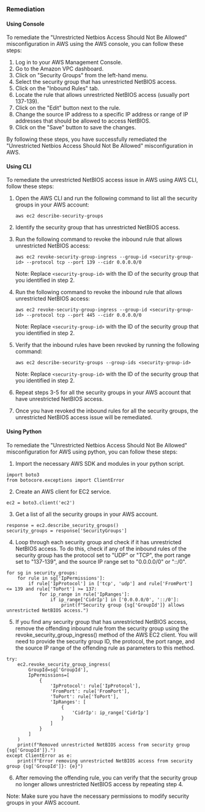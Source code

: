 ### Remediation

#### Using Console

To remediate the "Unrestricted Netbios Access Should Not Be Allowed" misconfiguration in AWS using the AWS console, you can follow these steps:

1. Log in to your AWS Management Console.
2. Go to the Amazon VPC dashboard.
3. Click on "Security Groups" from the left-hand menu.
4. Select the security group that has unrestricted NetBIOS access.
5. Click on the "Inbound Rules" tab.
6. Locate the rule that allows unrestricted NetBIOS access (usually port 137-139).
7. Click on the "Edit" button next to the rule.
8. Change the source IP address to a specific IP address or range of IP addresses that should be allowed to access NetBIOS.
9. Click on the "Save" button to save the changes.

By following these steps, you have successfully remediated the "Unrestricted Netbios Access Should Not Be Allowed" misconfiguration in AWS.

#### Using CLI

To remediate the unrestricted NetBIOS access issue in AWS using AWS CLI, follow these steps:

1. Open the AWS CLI and run the following command to list all the security groups in your AWS account:

   ```
   aws ec2 describe-security-groups
   ```

2. Identify the security group that has unrestricted NetBIOS access.

3. Run the following command to revoke the inbound rule that allows unrestricted NetBIOS access:

   ```
   aws ec2 revoke-security-group-ingress --group-id <security-group-id> --protocol tcp --port 139 --cidr 0.0.0.0/0
   ```

   Note: Replace `<security-group-id>` with the ID of the security group that you identified in step 2.

4. Run the following command to revoke the inbound rule that allows unrestricted NetBIOS access:

   ```
   aws ec2 revoke-security-group-ingress --group-id <security-group-id> --protocol tcp --port 445 --cidr 0.0.0.0/0
   ```

   Note: Replace `<security-group-id>` with the ID of the security group that you identified in step 2.

5. Verify that the inbound rules have been revoked by running the following command:

   ```
   aws ec2 describe-security-groups --group-ids <security-group-id>
   ```

   Note: Replace `<security-group-id>` with the ID of the security group that you identified in step 2.

6. Repeat steps 3-5 for all the security groups in your AWS account that have unrestricted NetBIOS access.

7. Once you have revoked the inbound rules for all the security groups, the unrestricted NetBIOS access issue will be remediated.

#### Using Python

To remediate the "Unrestricted Netbios Access Should Not Be Allowed" misconfiguration for AWS using python, you can follow these steps:

1. Import the necessary AWS SDK and modules in your python script.
```
import boto3
from botocore.exceptions import ClientError
```

2. Create an AWS client for EC2 service.
```
ec2 = boto3.client('ec2')
```

3. Get a list of all the security groups in your AWS account.
```
response = ec2.describe_security_groups()
security_groups = response['SecurityGroups']
```

4. Loop through each security group and check if it has unrestricted NetBIOS access. To do this, check if any of the inbound rules of the security group has the protocol set to "UDP" or "TCP", the port range set to "137-139", and the source IP range set to "0.0.0.0/0" or "::/0".
```
for sg in security_groups:
    for rule in sg['IpPermissions']:
        if rule['IpProtocol'] in ['tcp', 'udp'] and rule['FromPort'] <= 139 and rule['ToPort'] >= 137:
            for ip_range in rule['IpRanges']:
                if ip_range['CidrIp'] in ['0.0.0.0/0', '::/0']:
                    print(f"Security group {sg['GroupId']} allows unrestricted NetBIOS access.")
```

5. If you find any security group that has unrestricted NetBIOS access, remove the offending inbound rule from the security group using the revoke_security_group_ingress() method of the AWS EC2 client. You will need to provide the security group ID, the protocol, the port range, and the source IP range of the offending rule as parameters to this method.
```
try:
    ec2.revoke_security_group_ingress(
        GroupId=sg['GroupId'],
        IpPermissions=[
            {
                'IpProtocol': rule['IpProtocol'],
                'FromPort': rule['FromPort'],
                'ToPort': rule['ToPort'],
                'IpRanges': [
                    {
                        'CidrIp': ip_range['CidrIp']
                    }
                ]
            }
        ]
    )
    print(f"Removed unrestricted NetBIOS access from security group {sg['GroupId']}.")
except ClientError as e:
    print(f"Error removing unrestricted NetBIOS access from security group {sg['GroupId']}: {e}")
```

6. After removing the offending rule, you can verify that the security group no longer allows unrestricted NetBIOS access by repeating step 4.

Note: Make sure you have the necessary permissions to modify security groups in your AWS account.

